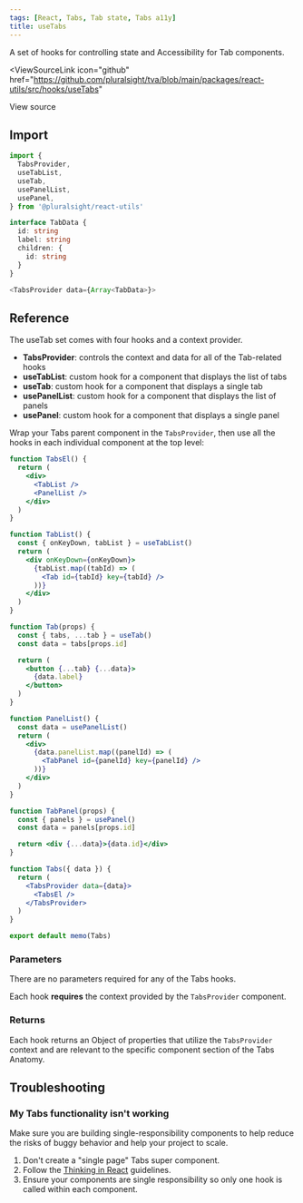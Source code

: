 ```yaml
---
tags: [React, Tabs, Tab state, Tabs a11y]
title: useTabs
---
```



<p className="size-xxl">
  A set of hooks for controlling state and Accessibility for Tab components.
</p>

<ViewSourceLink
  icon="github"
  href="https://github.com/pluralsight/tva/blob/main/packages/react-utils/src/hooks/useTabs"
>
  View source
</ViewSourceLink>

## Import

```javascript
import {
  TabsProvider,
  useTabList,
  useTab,
  usePanelList,
  usePanel,
} from '@pluralsight/react-utils'
```

```typescript
interface TabData {
  id: string
  label: string
  children: {
    id: string
  }
}

<TabsProvider data={Array<TabData>}>
```

## Reference

The useTab set comes with four hooks and a context provider.

- **TabsProvider**: controls the context and data for all of the Tab-related hooks
- **useTabList**: custom hook for a component that displays the list of tabs
- **useTab**: custom hook for a component that displays a single tab
- **usePanelList**: custom hook for a component that displays the list of panels
- **usePanel**: custom hook for a component that displays a single panel

Wrap your Tabs parent component in the `TabsProvider`, then use all the hooks in each individual component at the top level:

```jsx showLineNumbers {11,22,33,44,52}
function TabsEl() {
  return (
    <div>
      <TabList />
      <PanelList />
    </div>
  )
}

function TabList() {
  const { onKeyDown, tabList } = useTabList()
  return (
    <div onKeyDown={onKeyDown}>
      {tabList.map((tabId) => (
        <Tab id={tabId} key={tabId} />
      ))}
    </div>
  )
}

function Tab(props) {
  const { tabs, ...tab } = useTab()
  const data = tabs[props.id]

  return (
    <button {...tab} {...data}>
      {data.label}
    </button>
  )
}

function PanelList() {
  const data = usePanelList()
  return (
    <div>
      {data.panelList.map((panelId) => (
        <TabPanel id={panelId} key={panelId} />
      ))}
    </div>
  )
}

function TabPanel(props) {
  const { panels } = usePanel()
  const data = panels[props.id]

  return <div {...data}>{data.id}</div>
}

function Tabs({ data }) {
  return (
    <TabsProvider data={data}>
      <TabsEl />
    </TabsProvider>
  )
}

export default memo(Tabs)
```

### Parameters

There are no parameters required for any of the Tabs hooks.

Each hook **requires** the context provided by the `TabsProvider` component.

### Returns

Each hook returns an Object of properties that utilize the `TabsProvider` context and are relevant to the specific component section of the Tabs Anatomy.

## Troubleshooting

### My Tabs functionality isn't working

Make sure you are building single-responsibility components to help reduce the risks of buggy behavior and help your project to scale.

1. Don't create a "single page" Tabs super component.
2. Follow the [Thinking in React](https://reactjs.org/docs/thinking-in-react.html#gatsby-focus-wrapper) guidelines.
3. Ensure your components are single responsibility so only one hook is called within each component.
